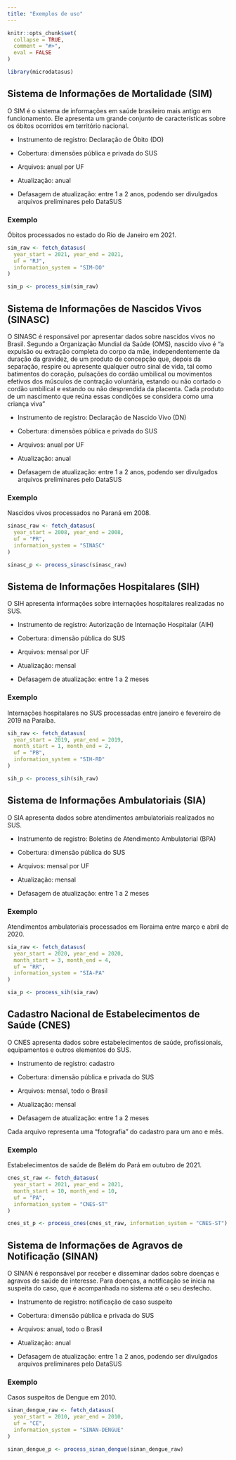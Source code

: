 ```yaml
---
title: "Exemplos de uso"
---
```


```r
knitr::opts_chunk$set(
  collapse = TRUE,
  comment = "#>",
  eval = FALSE
)
```

```r
library(microdatasus)
```

## Sistema de Informações de Mortalidade (SIM)

O SIM é o sistema de informações em saúde brasileiro mais antigo em funcionamento. Ele apresenta um grande conjunto de características sobre os óbitos ocorridos em território nacional.

-   Instrumento de registro: Declaração de Óbito (DO)

-   Cobertura: dimensões pública e privada do SUS

-   Arquivos: anual por UF

-   Atualização: anual

-   Defasagem de atualização: entre 1 a 2 anos, podendo ser divulgados arquivos preliminares pelo DataSUS

### Exemplo

Óbitos processados no estado do Rio de Janeiro em 2021.

```r
sim_raw <- fetch_datasus(
  year_start = 2021, year_end = 2021, 
  uf = "RJ", 
  information_system = "SIM-DO"
)

sim_p <- process_sim(sim_raw)
```

## Sistema de Informações de Nascidos Vivos (SINASC)

O SINASC é responsável por apresentar dados sobre nascidos vivos no Brasil. Segundo a Organização Mundial da Saúde (OMS), nascido vivo é "a expulsão ou extração completa do corpo da mãe, independentemente da duração da gravidez, de um produto de concepção que, depois da separação, respire ou apresente qualquer outro sinal de vida, tal como batimentos do coração, pulsações do cordão umbilical ou movimentos efetivos dos músculos de contração voluntária, estando ou não cortado o cordão umbilical e estando ou não desprendida da placenta. Cada produto de um nascimento que reúna essas condições se considera como uma criança viva"

-   Instrumento de registro: Declaração de Nascido Vivo (DN)

-   Cobertura: dimensões pública e privada do SUS

-   Arquivos: anual por UF

-   Atualização: anual

-   Defasagem de atualização: entre 1 a 2 anos, podendo ser divulgados arquivos preliminares pelo DataSUS

### Exemplo

Nascidos vivos processados no Paraná em 2008.

```r
sinasc_raw <- fetch_datasus(
  year_start = 2008, year_end = 2008, 
  uf = "PR", 
  information_system = "SINASC"
)

sinasc_p <- process_sinasc(sinasc_raw)
```

## Sistema de Informações Hospitalares (SIH)

O SIH apresenta informações sobre internações hospitalares realizadas no SUS.

-   Instrumento de registro: Autorização de Internação Hospitalar (AIH)

-   Cobertura: dimensão pública do SUS

-   Arquivos: mensal por UF

-   Atualização: mensal

-   Defasagem de atualização: entre 1 a 2 meses

### Exemplo

Internações hospitalares no SUS processadas entre janeiro e fevereiro de 2019 na Paraíba.

```r
sih_raw <- fetch_datasus(
  year_start = 2019, year_end = 2019, 
  month_start = 1, month_end = 2,
  uf = "PB", 
  information_system = "SIH-RD"
)

sih_p <- process_sih(sih_raw)
```

## Sistema de Informações Ambulatoriais (SIA)

O SIA apresenta dados sobre atendimentos ambulatoriais realizados no SUS.

-   Instrumento de registro: Boletins de Atendimento Ambulatorial (BPA)

-   Cobertura: dimensão pública do SUS

-   Arquivos: mensal por UF

-   Atualização: mensal

-   Defasagem de atualização: entre 1 a 2 meses

### Exemplo

Atendimentos ambulatoriais processados em Roraima entre março e abril de 2020.

```r
sia_raw <- fetch_datasus(
  year_start = 2020, year_end = 2020, 
  month_start = 3, month_end = 4,
  uf = "RR", 
  information_system = "SIA-PA"
)

sia_p <- process_sih(sia_raw)
```

## Cadastro Nacional de Estabelecimentos de Saúde (CNES)

O CNES apresenta dados sobre estabelecimentos de saúde, profissionais, equipamentos e outros elementos do SUS.

-   Instrumento de registro: cadastro

-   Cobertura: dimensão pública e privada do SUS

-   Arquivos: mensal, todo o Brasil

-   Atualização: mensal

-   Defasagem de atualização: entre 1 a 2 meses

Cada arquivo representa uma "fotografia" do cadastro para um ano e mês.

### Exemplo

Estabelecimentos de saúde de Belém do Pará em outubro de 2021.

```r
cnes_st_raw <- fetch_datasus(
  year_start = 2021, year_end = 2021, 
  month_start = 10, month_end = 10,
  uf = "PA", 
  information_system = "CNES-ST"
)

cnes_st_p <- process_cnes(cnes_st_raw, information_system = "CNES-ST")
```

## Sistema de Informações de Agravos de Notificação (SINAN)

O SINAN é responsável por receber e disseminar dados sobre doenças e agravos de saúde de interesse. Para doenças, a notificação se inicia na suspeita do caso, que é acompanhada no sistema até o seu desfecho.

-   Instrumento de registro: notificação de caso suspeito

-   Cobertura: dimensão pública e privada do SUS

-   Arquivos: anual, todo o Brasil

-   Atualização: anual

-   Defasagem de atualização: entre 1 a 2 anos, podendo ser divulgados arquivos preliminares pelo DataSUS

### Exemplo

Casos suspeitos de Dengue em 2010.

```r
sinan_dengue_raw <- fetch_datasus(
  year_start = 2010, year_end = 2010,
  uf = "CE", 
  information_system = "SINAN-DENGUE"
)

sinan_dengue_p <- process_sinan_dengue(sinan_dengue_raw)
```

